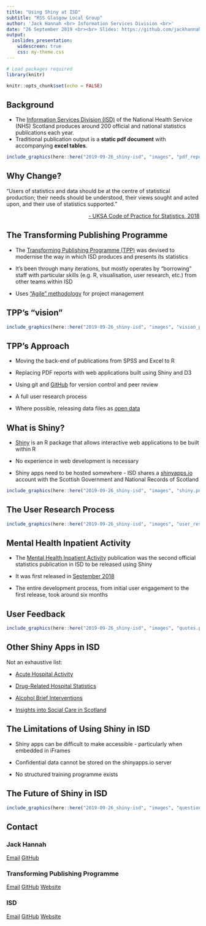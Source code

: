 ```yaml
---
title: "Using Shiny at ISD"
subtitle: "RSS Glasgow Local Group"
author: 'Jack Hannah <br> Information Services Division <br>'
date: "26 September 2019 <br><br> Slides: https://github.com/jackhannah95/rss-glasgow"
output:
  ioslides_presentation:
    widescreen: true
    css: my-theme.css
---
```


```r
# Load packages required
library(knitr)

knitr::opts_chunk$set(echo = FALSE)
```


## Background

- The [Information Services Division (ISD)](https://www.isdscotland.org/) of the National Health Service (NHS) Scotland produces around 200 official and national statistics publications each year.
- Traditional publication output is a **static pdf document** with accompanying **excel tables**.

```r
include_graphics(here::here("2019-09-26_shiny-isd", "images", "pdf_report.png"))
```


## Why Change?

<p class="comment">
"Users of statistics and data should be at the centre of statistical production; their needs should be understood, their views sought and acted upon, and their use of statistics supported."
</p>

<p style="text-align: right"> <a href="https://www.statisticsauthority.gov.uk/wp-content/uploads/2018/02/Code-of-Practice-for-Statistics.pdf">- UKSA Code of Practice for Statistics, 2018</a></p>


## The Transforming Publishing Programme

- The [Transforming Publishing Programme (TPP)](https://www.isdscotland.org/Products-and-Services/Transforming-Publishing-Programme/) was devised to modernise the way in which ISD produces and presents its statistics

- It's been through many iterations, but mostly operates by "borrowing" staff with particular skills (e.g. R, visualisation, user research, etc.) from other teams within ISD

- Uses ["Agile" methodology](https://www.isdscotland.org/Products-and-Services/Transforming-Publishing-Programme/Agile-Project-Management/) for project management


## TPP's "vision"

```r
include_graphics(here::here("2019-09-26_shiny-isd", "images", "vision_poster.png"))
```


## TPP's Approach

- Moving the back-end of publications from SPSS and Excel to R

- Replacing PDF reports with web applications built using Shiny and D3

- Using git and [GitHub](https://github.com/NHS-NSS-transforming-publications) for version control and peer review

- A full user research process

- Where possible, releasing data files as [open data](https://www.opendata.nhs.scot/)


## What is Shiny?

- [Shiny](https://shiny.rstudio.com/) is an R package that allows interactive web applications to be built within R

- No experience in web development is necessary

- Shiny apps need to be hosted somewhere - ISD shares a [shinyapps.io](https://www.shinyapps.io/) account with the Scottish Government and National Records of Scotland

```r
include_graphics(here::here("2019-09-26_shiny-isd", "images", "shiny.png"))
```


## The User Research Process

```r
include_graphics(here::here("2019-09-26_shiny-isd", "images", "user_research_process.png"))
```


## Mental Health Inpatient Activity

- The [Mental Health Inpatient Activity](https://www.isdscotland.org/Health-Topics/Mental-Health/Publications/2019-09-10/mental-health-inpatient-activity/) publication was the second official statistics publication in ISD to be released using Shiny

- It was first released in [September 2018](https://www.isdscotland.org/Health%2DTopics/Mental%2DHealth/Publications/2018%2D09%2D25/psychiatric%2Dinpatient%2Dactivity/)

- The entire development process, from initial user engagement to the first release, took around six months


## User Feedback

```r
include_graphics(here::here("2019-09-26_shiny-isd", "images", "quotes.png"))
```


## Other Shiny Apps in ISD

Not an exhaustive list:

- [Acute Hospital Activity](https://www.isdscotland.org/Health-Topics/Hospital-Care/Publications/2019-05-28/acute-hospital-publication/?41624087096)

- [Drug-Related Hospital Statistics](https://www.isdscotland.org/Health-Topics/Drugs-and-Alcohol-Misuse/Publications/2019-05-28/visualisation.asp)

- [Alcohol Brief Interventions](https://www.isdscotland.org/Health-Topics/Drugs-and-Alcohol-Misuse/Publications/2019-06-25/visualisation.asp)

- [Insights into Social Care in Scotland](https://scotland.shinyapps.io/nhs-social-care/)


## The Limitations of Using Shiny in ISD

- Shiny apps can be difficult to make accessible - particularly when embedded in iFrames

- Confidential data cannot be stored on the shinyapps.io server

- No structured training programme exists


## The Future of Shiny in ISD

```r
include_graphics(here::here("2019-09-26_shiny-isd", "images", "question_mark.png"))
```


## Contact

### Jack Hannah

[Email](mailto:jack.hannah1@nhs.net)
[GitHub](https://github.com/jackhannah95)

### Transforming Publishing Programme

[Email](mailto:nss.isdtransformingpublishing@nhs.net)
[GitHub](https://github.com/NHS-NSS-transforming-publications)
[Website](https://www.isdscotland.org/Products-and-Services/Transforming-Publishing-Programme/)

### ISD

[Email](mailto:NSS.isdSHIS@nhs.net)
[GitHub](https://github.com/Health-SocialCare-Scotland)
[Website](https://www.isdscotland.org/)